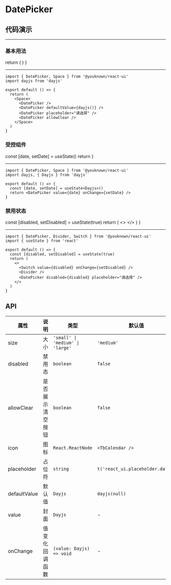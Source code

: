 # DatePicker

## 代码演示


---

### 基本用法

  return (
    <Space>
      <DatePicker />
      <DatePicker defaultValue={dayjs()} />
      <DatePicker placeholder="请选择" />
      <DatePicker allowClear />
    </Space>
  )
}

<BasicUsage />

---

```tsx
import { DatePicker, Space } from '@youknown/react-ui'
import dayjs from 'dayjs'

export default () => {
  return (
    <Space>
      <DatePicker />
      <DatePicker defaultValue={dayjs()} />
      <DatePicker placeholder="请选择" />
      <DatePicker allowClear />
    </Space>
  )
}
```

### 受控组件

  const [date, setDate] = useState()
  return <DatePicker value={date} onChange={setDate} />
}

<Controlled />

---

```tsx
import { DatePicker, Space } from '@youknown/react-ui'
import dayjs, { Dayjs } from 'dayjs'

export default () => {
  const [date, setDate] = useState<Dayjs>()
  return <DatePicker value={date} onChange={setDate} />
}
```

### 禁用状态

  const [disabled, setDisabled] = useState(true)
  return (
    <>
      <Switch value={disabled} onChange={setDisabled} />
      <Divider />
      <DatePicker disabled={disabled} placeholder="请选择" />
    </>
  )
}

<DatePickerDisabled />

---

```tsx
import { DatePicker, Divider, Switch } from '@youknown/react-ui'
import { useState } from 'react'

export default () => {
  const [disabled, setDisabled] = useState(true)
  return (
    <>
      <Switch value={disabled} onChange={setDisabled} />
      <Divider />
      <DatePicker disabled={disabled} placeholder="请选择" />
    </>
  )
}
```

## API

| 属性         | 说明             | 类型                             | 默认值                           |
| ------------ | ---------------- | -------------------------------- | -------------------------------- |
| size         | 大小             | `'small' \| 'medium' \| 'large'` | `'medium'`                       |
| disabled     | 禁用态           | `boolean`                        | `false`                          |
| allowClear   | 是否展示清空按钮 | `boolean`                        | `false`                          |
| icon         | 图标             | `React.ReactNode`                | `<TbCalendar />`                 |
| placeholder  | 占位符           | `string`                         | `t('react_ui.placeholder.date')` |
| defaultValue | 默认值           | `Dayjs`                          | `dayjs(null)`                    |
| value        | 封面             | `Dayjs`                          | -                                |
| onChange     | 值变化回调函数   | `(value: Dayjs) => void`         | -                                |
